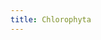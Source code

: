 ```yaml
---
title: Chlorophyta
---
```


<Grid col="1|2|3" gap="4|6|8" mt="4|6|8">
  <Block
    src="gallery/card"
    href="/gallery/pyrocystis-noctiluca"
    image="gallery/Marine Invertebrates/Mollusca/Crepidula spp.png"
    name="Pyrocystis noctiluca"
  />
</Grid>
